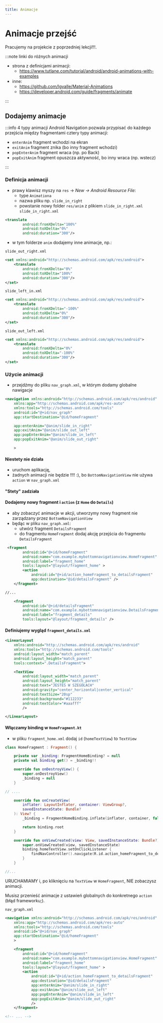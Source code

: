 ```yaml
---
title: Animacje
---
```


# Animacje przejść
Pracujemy na projekcie z poprzedniej lekcji!!!.

:::note linki do różnych animacji
- strona z definicjami animacji:
    - https://www.tutlane.com/tutorial/android/android-animations-with-examples
- inne:
    - https://github.com/lgvalle/Material-Animations
    - https://developer.android.com/guide/fragments/animate

:::

## Dodajemy animacje
:::info 4 typy animacji
Android Navigation pozwala przypisać do każdego przejścia między fragmentami cztery typy animacji:
- `enterAnim` fragment wchodzi na ekran
- `exitAnim`  fragment znika (bo inny fragment wchodzi)
- `popEnterAnim` fragment wraca (np. po Back)
- `popExitAnim` fragment opuszcza aktywność, bo inny wraca (np. wstecz)

:::

### Definicja animacji
- prawy klawisz myszy na `res` -> *New -> Android Resource File*:
  - type `Animationa`
  - nazwa pliku np. `slide_in_right`
  - powstanie nowy folder `res/anim` z plikiem `slide_in_right.xml`
`slide_in_right.xml`
```xml
<translate
        android:fromXDelta="100%"
        android:toXDelta="0%"
        android:duration="300"/>
```
- w tym folderze `anim` dodajemy inne animacje, np.:

`slide_out_right.xml`
```xml
<set xmlns:android="http://schemas.android.com/apk/res/android">
    <translate
        android:fromXDelta="0%"
        android:toXDelta="100%"
        android:duration="300"/>
</set>
```

`slide_left_in.xml`
```xml
<set xmlns:android="http://schemas.android.com/apk/res/android">
    <translate
        android:fromXDelta="-100%"
        android:toXDelta="0%"
        android:duration="300"/>
</set>

```



`slide_out_left.xml`
```xml
<set xmlns:android="http://schemas.android.com/apk/res/android">
    <translate
        android:fromXDelta="0%"
        android:toXDelta="-100%"
        android:duration="300"/>
</set>
```

### Użycie animacji
- przejdźmy do pliku `nav_graph.xml`, w którym dodamy globalne nawigacje
```xml
<navigation xmlns:android="http://schemas.android.com/apk/res/android"
    xmlns:app="http://schemas.android.com/apk/res-auto"
    xmlns:tools="http://schemas.android.com/tools"
    android:id="@+id/nav_graph"
    app:startDestination="@id/homeFragment"

    app:enterAnim="@anim/slide_in_right"
    app:exitAnim="@anim/slide_out_left"
    app:popEnterAnim="@anim/slide_in_left"
    app:popExitAnim="@anim/slide_out_right"

    >
```
#### Niestety nie działa
- uruchom aplikację,
- żadnych animacji nie będzie !!!! :), bo `BottomNavigationView` nie używa `action` w `nav_graph.xml`

#### "Stety" zadziała

#### Dodajemy nowy fragment i `action` (z `Home` do `Details`)
- aby zobaczyć animacje w akcji, utworzymy nowy fragment nie zarządzany przez `BottomNavigationView`
- będąc w pliku `nav_graph.xml`:
  - utwórz fragment `DetailsFragment`
  - do fragmentu `HomeFragment` dodaj akcję przejścia do fragmentu `DetailsFragment`
```xml
 <fragment
        android:id="@+id/homeFragment"
        android:name="com.example.mybottomnavigationview.HomeFragment"
        android:label="fragment_home"
        tools:layout="@layout/fragment_home" >
        <action
            android:id="@+id/action_homeFragment_to_detailsFragment"
            app:destination="@id/detailsFragment" />
    </fragment>

//...

    <fragment
        android:id="@+id/detailsFragment"
        android:name="com.example.mybottomnavigationview.DetailsFragment"
        android:label="fragment_details"
        tools:layout="@layout/fragment_details" />

```

#### Definiujemy wygląd `fragment_details.xml`
```xml
<LinearLayout
    xmlns:android="http://schemas.android.com/apk/res/android"
    xmlns:tools="http://schemas.android.com/tools"
    android:layout_width="match_parent"
    android:layout_height="match_parent"
    tools:context=".DetailsFragment">

    <TextView
        android:layout_width="match_parent"
        android:layout_height="match_parent"
        android:text="JESTEŚ W SZEGÓŁACH"
        android:gravity="center_horizontal|center_vertical"
        android:textSize="20sp"
        android:background="#112233"
        android:textColor="#aaafff"
        />

</LinearLayout>
```

#### Włączamy binding w `HomeFragment.kt`
- w pliku `fragment_home.xml` dodaj `id` (`homeTextView`) to `TextView`

```kotlin
class HomeFragment : Fragment() {

    private var _binding: FragmentHomeBinding? = null
    private val binding get() = _binding!!

    override fun onDestroyView() {
        super.onDestroyView()
        _binding = null
    }

// ....

    override fun onCreateView(
        inflater: LayoutInflater, container: ViewGroup?,
        savedInstanceState: Bundle?
    ): View? {
        _binding = FragmentHomeBinding.inflate(inflater, container, false)

        return binding.root
    }

    override fun onViewCreated(view: View, savedInstanceState: Bundle?) {
        super.onViewCreated(view, savedInstanceState)
        binding.homeTextView.setOnClickListener {
            findNavController().navigate(R.id.action_homeFragment_to_detailsFragment)
        }
    }

//...
```

URUCHAMIAMY i, po kliknięciu na `TextView` w `HomeFragment`, NIE zobaczysz animacji.

Musisz przenieść animacje z ustawień globalnych do konkretnego `action` (błąd frameworku;).

`nav_graph.xml`
```xml
<navigation xmlns:android="http://schemas.android.com/apk/res/android"
    xmlns:app="http://schemas.android.com/apk/res-auto"
    xmlns:tools="http://schemas.android.com/tools"
    android:id="@+id/nav_graph"
    app:startDestination="@id/homeFragment"
    >

    <fragment
        android:id="@+id/homeFragment"
        android:name="com.example.mybottomnavigationview.HomeFragment"
        android:label="fragment_home"
        tools:layout="@layout/fragment_home" >
        <action
            android:id="@+id/action_homeFragment_to_detailsFragment"
            app:destination="@id/detailsFragment"
            app:enterAnim="@anim/slide_in_right"
            app:exitAnim="@anim/slide_out_left"
            app:popEnterAnim="@anim/slide_in_left"
            app:popExitAnim="@anim/slide_out_right"
            />
    </fragment>

<!-- ... -->
```


